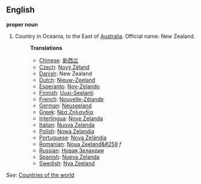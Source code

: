 ==English==

'''proper noun'''

# Country in Oceania, to the East of [[Australia]]. Official name: New Zealand.
#:'''Translations'''
#:*[[Chinese]]: [[新西兰]]
#:*[[Czech]]: [[Nový Zéland]]
#:*[[Danish]]: New Zealand
#:*[[Dutch]]: [[Nieuw-Zeeland]]
#:*[[Esperanto]]: [[Nov-Zelando]]
#:*[[Finnish]]: [[Uusi-Seelanti]]
#:*[[French]]: [[Nouvelle-Zélande]]
#:*[[German]]: [[Neuseeland]]
#:*[[Greek]]: [[Νέα Ζηλανδία]]
#:*[[Interlingua]]: [[Nove Zelanda]]
#:*[[Italian]]: [[Nuova Zelanda]]
#:*[[Polish]]: [[Nowa Zelandia]]
#:*[[Portuguese]]: [[Nova Zelândia]]
#:*[[Romanian]]: [[Noua Zeeland&#259]] ''f''
#:*[[Russian]]: [[Новая Зеландия]]
#:*[[Spanish]]: [[Nueva Zelanda]]
#:*[[Swedish]]: [[Nya Zeeland]]

''See'': [[Countries of the world]]